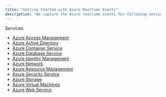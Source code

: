 ```yaml
---
title: "Getting Started with Azure Realtime Events"
description: "We capture the Azure realtime events for following services. Below you will find all the events for the respective services with their meaning and remediation"
---
```


Services:

- [Azure Access Management](/azure/threats/azureaccessmanagement)
- [Azure Active Directory](/azure/threats/azureactivedirectory)
- [Azure Container Service](/azure/threats/azurecontainerservice)
- [Azure Database Service](/azure/threats/azuredatabaseservice)
- [Azure Identity Management](/azure/threats/azureidentitymanagement)
- [Azure Network](/azure/threats/azurenetwork)
- [Azure Resource Management](/azure/threats/azureresourcemanagement)
- [Azure Security Service](/azure/threats/azuresecurityservice)
- [Azure Storage](/azure/threats/azureastorage)
- [Azure Virtual Machines](/azure/threats/azurevirtualmachines)
- [Azure Web Service](/azure/threats/azureawebservice)